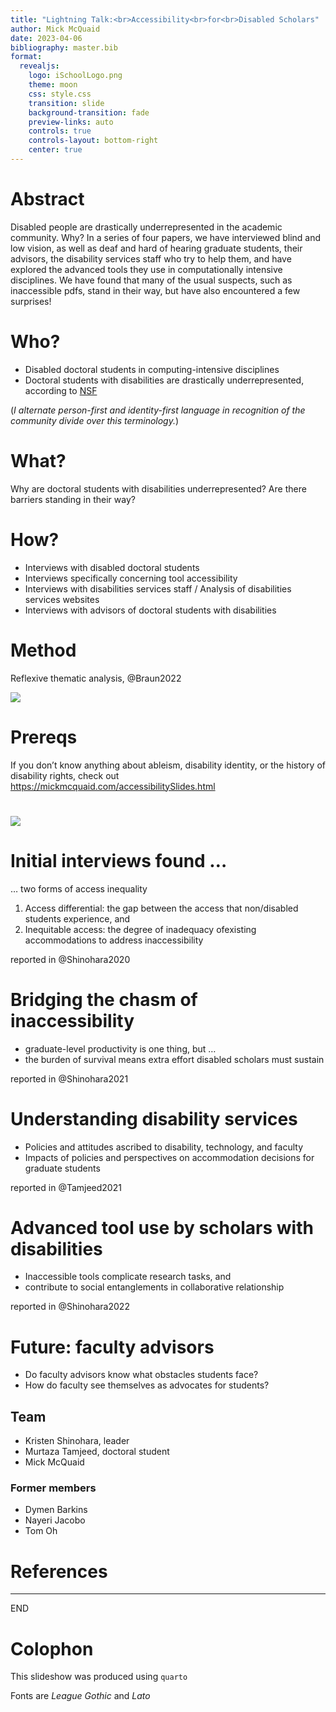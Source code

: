 ```yaml
---
title: "Lightning Talk:<br>Accessibility<br>for<br>Disabled Scholars"
author: Mick McQuaid
date: 2023-04-06
bibliography: master.bib
format:
  revealjs:
    logo: iSchoolLogo.png
    theme: moon
    css: style.css
    transition: slide
    background-transition: fade
    preview-links: auto
    controls: true
    controls-layout: bottom-right
    center: true
---
```


# Abstract
Disabled people are drastically underrepresented in the academic community. Why? In a series of four papers, we have interviewed blind and low vision, as well as deaf and hard of hearing graduate students, their advisors, the disability services staff who try to help them, and have explored the advanced tools they use in computationally intensive disciplines. We have found that many of the usual suspects, such as inaccessible pdfs, stand in their way, but have also encountered a few surprises!

# Who?
- Disabled doctoral students in computing-intensive disciplines
- Doctoral students with disabilities are drastically underrepresented, according to
[NSF](https://ncses.nsf.gov/pubs/nsf20301/report)


(*I alternate person-first and identity-first language in recognition of the community divide over this terminology.*)

# What?
Why are doctoral students with disabilities underrepresented? Are there barriers standing in their way?

# How?
- Interviews with disabled doctoral students
- Interviews specifically concerning tool accessibility
- Interviews with disabilities services staff / Analysis of disabilities services websites
- Interviews with advisors of doctoral students with disabilities

# Method
Reflexive thematic analysis, @Braun2022

![](fiThematicGuide.png)

# Prereqs
If you don't know anything about ableism, disability identity, or the history of disability rights, check out
[https://mickmcquaid.com/accessibilitySlides.html](https://mickmcquaid.com/accessibilitySlides.html)

#

![](fiSteps.jpg){fig-align="center"}

# Initial interviews found ...
... two forms of access inequality

1. Access differential: the gap between the access that non/disabled students experience, and
2. Inequitable access: the degree of inadequacy ofexisting accommodations to address inaccessibility

reported in @Shinohara2020

# Bridging the chasm of inaccessibility
- graduate-level productivity is one thing, but ...
- the burden of survival means extra effort disabled scholars must sustain

reported in @Shinohara2021

# Understanding disability services

- Policies and attitudes ascribed to disability, technology, and faculty
- Impacts of policies and perspectives on accommodation decisions for graduate students

reported in @Tamjeed2021

# Advanced tool use by scholars with disabilities

- Inaccessible tools complicate research tasks, and
- contribute to social entanglements in collaborative relationship

reported in @Shinohara2022

# Future: faculty advisors

- Do faculty advisors know what obstacles students face?
- How do faculty see themselves as advocates for students?

## Team

- Kristen Shinohara, leader
- Murtaza Tamjeed, doctoral student
- Mick McQuaid

### Former members
- Dymen Barkins
- Nayeri Jacobo
- Tom Oh

# References

::: {#refs}
:::

---

::: {.r-fit-text}
END
:::

# Colophon

This slideshow was produced using `quarto`

Fonts are *League Gothic* and *Lato*

